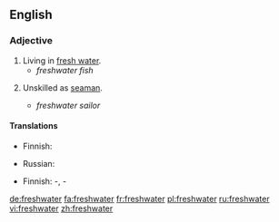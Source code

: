 ==English==

===Adjective===
{{en-adj|-}}

# Living in [[fresh water]].
#*''freshwater fish''
# {{nautical}} Unskilled as [[seaman]].
#*''freshwater sailor''

====Translations====
{{trans-top|living in fresh water}}
*Finnish: {{t-|fi|makeanveden}}
{{trans-mid}}
*Russian: {{t+|ru|пресноводный|tr=pr'esnovódnyj|sc=Cyrl}}
{{trans-bottom}}

{{trans-top|unskilled as seaman}}
*Finnish: {{t+|fi|järvi}}-, {{t|fi|sisävesi}}-
{{trans-mid}}
{{trans-bottom}}

[[de:freshwater]]
[[fa:freshwater]]
[[fr:freshwater]]
[[pl:freshwater]]
[[ru:freshwater]]
[[vi:freshwater]]
[[zh:freshwater]]